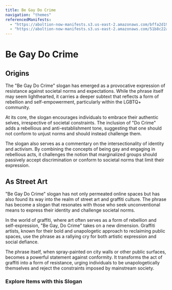 ```yaml
---
title: Be Gay Do Crime
navigation: "themes"
referencedManifests:
  - "https://aboltion-now-manifests.s3.us-east-2.amazonaws.com/bffa2d19-9323-4c5a-b67c-775d265e71f6.json"
  - "https://aboltion-now-manifests.s3.us-east-2.amazonaws.com/51b8c22a-cdcc-4251-ab77-0d7d8b75a580.json"
---
```


# Be Gay Do Crime

## Origins

The "Be Gay Do Crime" slogan has emerged as a provocative expression of resistance against societal norms and expectations. While the phrase itself may seem lighthearted, it carries a deeper subtext that reflects a form of rebellion and self-empowerment, particularly within the LGBTQ+ community.

At its core, the slogan encourages individuals to embrace their authentic selves, irrespective of societal constraints. The inclusion of "Do Crime" adds a rebellious and anti-establishment tone, suggesting that one should not conform to unjust norms and should instead challenge them.

The slogan also serves as a commentary on the intersectionality of identity and activism. By combining the concepts of being gay and engaging in rebellious acts, it challenges the notion that marginalized groups should passively accept discrimination or conform to societal norms that limit their expression.


## As Street Art

"Be Gay Do Crime" slogan has not only permeated online spaces but has also found its way into the realm of street art and graffiti culture. The phrase has become a slogan that resonates with those who seek unconventional means to express their identity and challenge societal norms.

In the world of graffiti, where art often serves as a form of rebellion and self-expression, "Be Gay, Do Crime" takes on a new dimension. Graffiti artists, known for their bold and unapologetic approach to reclaiming public spaces, use the phrase as a rallying cry for both artistic expression and social defiance.

<Viewer iiifContent="/abolition-now/api/facet/subjects/be-gay-do-crime.json" />

The phrase itself, when spray-painted on city walls or other public surfaces, becomes a powerful statement against conformity. It transforms the act of graffiti into a form of resistance, urging individuals to be unapologetically themselves and reject the constraints imposed by mainstream society.

### Explore Items with this Slogan

<ReferencedItems />